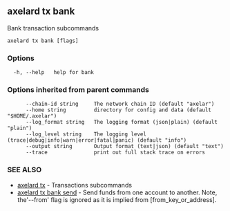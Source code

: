 ## axelard tx bank

Bank transaction subcommands

```
axelard tx bank [flags]
```

### Options

```
  -h, --help   help for bank
```

### Options inherited from parent commands

```
      --chain-id string     The network chain ID (default "axelar")
      --home string         directory for config and data (default "$HOME/.axelar")
      --log_format string   The logging format (json|plain) (default "plain")
      --log_level string    The logging level (trace|debug|info|warn|error|fatal|panic) (default "info")
      --output string       Output format (text|json) (default "text")
      --trace               print out full stack trace on errors
```

### SEE ALSO

- [axelard tx](/cli-docs/v0_31_3/axelard_tx) - Transactions subcommands
- [axelard tx bank send](/cli-docs/v0_31_3/axelard_tx_bank_send) - Send funds from one account to another. Note, the'--from' flag is
  ignored as it is implied from \[from_key_or_address\].
